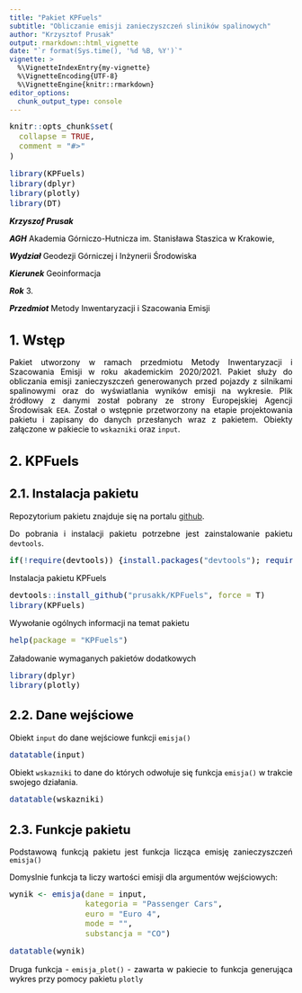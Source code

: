 ```yaml
---
title: "Pakiet KPFuels"
subtitle: "Obliczanie emisji zanieczyszczeń sliników spalinowych"
author: "Krzysztof Prusak"
output: rmarkdown::html_vignette
date: "`r format(Sys.time(), '%d %B, %Y')`"
vignette: >
  %\VignetteIndexEntry{my-vignette}
  %\VignetteEncoding{UTF-8}
  %\VignetteEngine{knitr::rmarkdown}
editor_options: 
  chunk_output_type: console
---
```


<script>
   $(document).ready(function() {
     $head = $('#header');
   });
</script>

<style type="text/css"> 
body { font-size: 14px; text-align: justify ; color: black} code.r{ font-size: 14px;} pre { font-size: 14px} 
h1   { font-size: 24px;} h2 { font-size: 22px;} h3 { font-size: 20px;} 
</style>

```r
knitr::opts_chunk$set(
  collapse = TRUE,
  comment = "#>"
)
```
```r
library(KPFuels)
library(dplyr)
library(plotly)
library(DT)
```


***Krzyszof Prusak***

***AGH*** Akademia Górniczo-Hutnicza im. Stanisława Staszica w Krakowie,

***Wydział*** Geodezji Górniczej i Inżynerii Środowiska

***Kierunek*** Geoinformacja

***Rok*** 3.

***Przedmiot*** Metody Inwentaryzacji i Szacowania Emisji 


# 1. Wstęp


Pakiet utworzony w ramach przedmiotu Metody Inwentaryzacji i Szacowania Emisji w roku akademickim 2020/2021.
Pakiet służy do obliczania emisji zanieczyszczeń generowanych przed pojazdy z silnikami spalinowymi oraz do wyświatlania wyników emisji na wykresie. Plik źródłowy z danymi został pobrany ze strony Europejskiej Agencji Środowisak `EEA`. Został o wstępnie przetworzony na etapie projektowania pakietu i zapisany do danych przesłanych wraz z pakietem. Obiekty załączone w pakiecie to `wskazniki` oraz `input`.


# 2. KPFuels

## 2.1. Instalacja pakietu


Repozytorium pakietu znajduje się na portalu [github](https://github.com/prusakk/KPFuels).

Do pobrania i instalacji pakietu potrzebne jest zainstalowanie pakietu `devtools`.

```r
if(!require(devtools)) {install.packages("devtools"); require(devtools)}
```

Instalacja pakietu KPFuels

```r
devtools::install_github("prusakk/KPFuels", force = T)
library(KPFuels)
```

Wywołanie ogólnych informacji na temat pakietu

```r
help(package = "KPFuels")
```

Załadowanie wymaganych pakietów dodatkowych

```r
library(dplyr)
library(plotly)
```

## 2.2. Dane wejściowe

Obiekt `input` do dane wejściowe funkcji `emisja()`


```r
datatable(input)
```


Obiekt `wskazniki` to dane do których odwołuje się funkcja `emisja()` w trakcie swojego działania. 


```r
datatable(wskazniki)
```

## 2.3. Funkcje pakietu

Podstawową funkcją pakietu jest funkcja licząca emisję zanieczyszczeń `emisja()`

Domyslnie funkcja ta liczy wartości emisji dla argumentów wejściowych:

```r
wynik <- emisja(dane = input,
                kategoria = "Passenger Cars",
                euro = "Euro 4",
                mode = "",
                substancja = "CO")
```

```r
datatable(wynik)
```

Druga funkcja - `emisja_plot()` - zawarta w pakiecie to funkcja generująca wykres przy pomocy pakietu `plotly`
